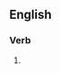 ==English==

===Verb===
{{head|en|present participle}}

# {{present participle of|recontaminate|lang=en|nocat=1}}